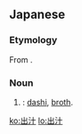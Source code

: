 ==Japanese==
{{ja-kanjitab|だ|しる|k2=し|yomi=kun}}

===Etymology===
From {{m|ja|出す|tr=dasu|gloss=to draw out, take out}}.

===Noun===
{{ja-noun|だし}}

# {{alternative spelling of|だし|lang=ja}}: [[dashi]], [[broth]].

[[ko:出汁]]
[[lo:出汁]]